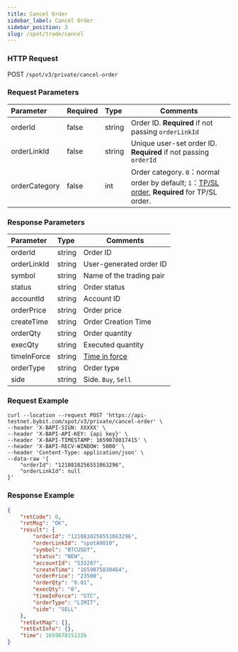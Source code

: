 ```yaml
---
title: Cancel Order
sidebar_label: Cancel Order
sidebar_position: 3
slug: /spot/trade/cancel
---
```


### HTTP Request
POST <code>/spot/v3/private/cancel-order</code>

### Request Parameters
| Parameter | Required | Type | Comments|
|:----- |:-------|:-----|------ |
| orderId | false | string | Order ID. <b>Required</b> if not passing <code>orderLinkId</code> |
| orderLinkId | false | string | Unique user-set order ID. <b>Required</b> if not passing <code>orderId</code> |
| orderCategory | false | int | Order category. <code>0</code>：normal order by default; <code>1</code>：<a href="https://www.bybit.com/en-US/help-center/bybitHC_Article?language=us_EN&id=000001736">TP/SL order</a>, <b>Required</b> for TP/SL order.    |

### Response Parameters
| Parameter | Type | Comments|
|:----- |:-----|----- |
| orderId               | string          | Order ID             |
| orderLinkId           | string          | User-generated order ID         |
| symbol                | string          | Name of the trading pair              |
| status                | string          | Order status              |
| accountId             | string          | Account ID           |
| orderPrice            | string          | Order price              |
| createTime            | string          | Order Creation Time        |
| orderQty              | string          | Order quantity              |
| execQty               | string          | Executed quantity            |
| timeInForce           | string          | <a href="https://www.bybit.com/en-US/help-center/bybitHC_Article?language=en_US&id=000001044">Time in force</a> |
| orderType             | string          | Order type           |
| side                  | string          | Side. <code>Buy</code>, <code>Sell</code>     |

### Request Example

```http
curl --location --request POST 'https://api-testnet.bybit.com/spot/v3/private/cancel-order' \
--header 'X-BAPI-SIGN: XXXXX' \
--header 'X-BAPI-API-KEY: {api key}' \
--header 'X-BAPI-TIMESTAMP: 1659078017415' \
--header 'X-BAPI-RECV-WINDOW: 5000' \
--header 'Content-Type: application/json' \
--data-raw '{
    "orderId": "1210810256551063296",
    "orderLinkId": null
}'
```

### Response Example

```json
{
    "retCode": 0,
    "retMsg": "OK",
    "result": {
        "orderId": "1210810256551063296",
        "orderLinkId": "spotA0010",
        "symbol": "BTCUSDT",
        "status": "NEW",
        "accountId": "533287",
        "createTime": "1659075830464",
        "orderPrice": "23500",
        "orderQty": "0.01",
        "execQty": "0",
        "timeInForce": "GTC",
        "orderType": "LIMIT",
        "side": "SELL"
    },
    "retExtMap": {},
    "retExtInfo": {},
    "time": 1659078151226
}
```
